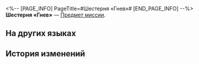 <%-- [PAGE_INFO]
PageTitle=#Шестерня «Гнев»#
[END_PAGE_INFO] --%>
{{Предмет Инфобокс
|id          = 140409
|Изображение = Предмет Шестерня «Гнев».png
|Тип         = Предмет миссии
|Инвентарь   = Миссии
|Редкость    = 3
|Эффект      = 
|Описание    = Воплощение эмоции «гнев» в Мире грёз. Можно использовать для починки эмоциферблатов и восстановления потерянных эмоций.
}}
'''Шестерня «Гнев»''' — [[Предмет миссии]].

==На других языках==
{{На других языках
|en   = "Angry" Gear
|zhs  = 「愤懑」齿轮
|zht  = 「憤懣」齒輪
|ja   = 「怒り」の歯車
|ko   = 「분노」 톱니바퀴
|es   = Engranaje de la ira
|fr   = Engrenage de «&nbsp;colère&nbsp;»
|ru   = Шестерня «Гнев»
|th   = ฟันเฟือง "โกรธเกรี้ยว"
|vi   = Bánh Răng Phẫn Nộ
|de   = Groll-Zahnrad
|id   = Gir "Kemarahan"
|pt   = Engrenagem "Irritada"
}}

==История изменений==
{{История изменений|3.5}}